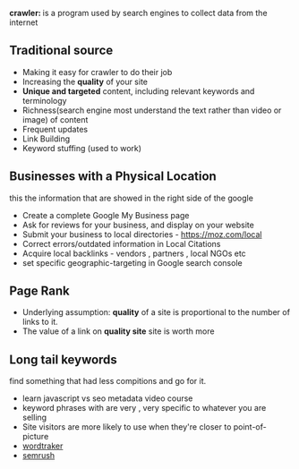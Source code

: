 <b>crawler: </b> is a program used by search engines to collect data from the internet

## Traditional source
- Making it easy for crawler to do their job
- Increasing the <b>quality</b> of your site
- <b>Unique and targeted</b> content, including relevant keywords and terminology
- Richness(search engine most understand the text rather than video or image) of content
- Frequent updates
- Link Building
- Keyword stuffing (used to work)

## Businesses with a Physical Location
this the information that are showed in the right side of the google
- Create a complete Google My Business page
- Ask for reviews for your business, and display on your website
- Submit your business to local directories - https://moz.com/local
- Correct errors/outdated information in Local Citations
- Acquire local backlinks - vendors , partners , local NGOs etc
- set specific geographic-targeting in Google search console

## Page Rank
- Underlying assumption: <b>quality</b> of a site is proportional to the 
number of links to it.
- The value of a link on <b>quality site</b> site is worth more

## Long tail keywords
find something that had less compitions and go for it.
- learn javascript vs seo metadata video course
- keyword phrases with are very , very specific to whatever you are selling
- Site visitors are more likely to use when they're closer to point-of-picture
- [wordtraker](https://app.wordtracker.com/)
- [semrush](https://www.semrush.com/)
